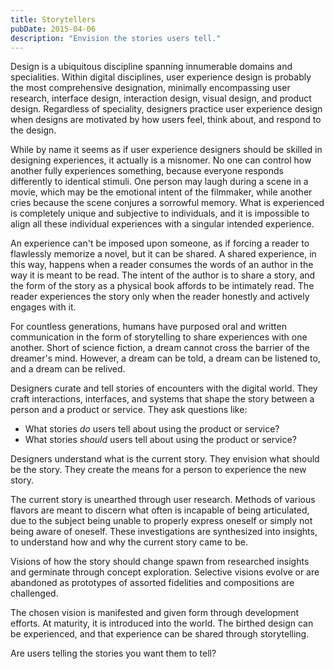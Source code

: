 ```yaml
---
title: Storytellers
pubDate: 2015-04-06
description: "Envision the stories users tell."
---
```


Design is a ubiquitous discipline spanning innumerable domains and specialities. Within digital disciplines, user experience design is probably the most comprehensive designation, minimally encompassing user research, interface design, interaction design, visual design, and product design. Regardless of speciality, designers practice user experience design when designs are motivated by how users feel, think about, and respond to the design.

While by name it seems as if user experience designers should be skilled in designing experiences, it actually is a misnomer. No one can control how another fully experiences something, because everyone responds differently to identical stimuli. One person may laugh during a scene in a movie, which may be the emotional intent of the filmmaker, while another cries because the scene conjures a sorrowful memory. What is experienced is completely unique and subjective to individuals, and it is impossible to align all these individual experiences with a singular intended experience.

An experience can't be imposed upon someone, as if forcing a reader to flawlessly memorize a novel, but it can be shared. A shared experience, in this way, happens when a reader consumes the words of an author in the way it is meant to be read. The intent of the author is to share a story, and the form of the story as a physical book affords to be intimately read. The reader experiences the story only when the reader honestly and actively engages with it.

For countless generations, humans have purposed oral and written communication in the form of storytelling to share experiences with one another. Short of science fiction, a dream cannot cross the barrier of the dreamer's mind. However, a dream can be told, a dream can be listened to, and a dream can be relived.

Designers curate and tell stories of encounters with the digital world. They craft interactions, interfaces, and systems that shape the story between a person and a product or service. They ask questions like:

- What stories *do* users tell about using the product or service?
- What stories *should* users tell about using the product or service?

Designers understand what is the current story. They envision what should be the story. They create the means for a person to experience the new story.

The current story is unearthed through user research. Methods of various flavors are meant to discern what often is incapable of being articulated, due to the subject being unable to properly express oneself or simply not being aware of oneself. These investigations are synthesized into insights, to understand how and why the current story came to be.

Visions of how the story should change spawn from researched insights and germinate through concept exploration. Selective visions evolve or are abandoned as prototypes of assorted fidelities and compositions are challenged.

The chosen vision is manifested and given form through development efforts. At maturity, it is introduced into the world. The birthed design can be experienced, and that experience can be shared through storytelling.

Are users telling the stories you want them to tell?
